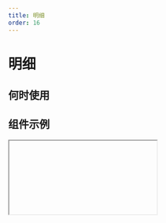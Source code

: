 ```yaml
---
title: 明细
order: 16
---
```


# 明细

## 何时使用

## 组件示例

<Iframe url="https://pre-yida-performance3.alibaba-inc.com/developer/table-field-v2?isRenderNav=false" />

## 组件属性

| 属性名 |  属性code  | 类型 | 数据示例  | 动态属性 | 备注 |
| :--- | :--- | :--- | :--- | :--- | :--- |
| 标题   | label | string | “标题” | 是 |
| 显示标题 | showLabel  | bool  | true  | 否 |
| 默认值 | value  | Array  | [{"fieldId1": "123", "fieldId2": "456"}, {"fieldId1": "abc", "fieldId2": "def"}]  | 否 |
| 排列方式 | representation  | string  | “TILED”  | 否 | 可选值："TILED", "TABLE" |
| 展现方式 | layout  | string  | "VERTICAL"  | 否 | 可选值："VERTICAL", "HORIZONTAL" |
| 主题 | theme | string  | "split"  | 否 | 只在 PC 表格模式下有效，可选值："zebra", "split", "border" | |
| 显示序号 | showIndex | bool  | true  | 否 | 只在 PC 表格模式下有效 |
| 显示表头 | showTableHead | bool  | true | 否 | 只在 PC 表格模式下有效 |
| 按钮名称 | buttonName | string  | "新增一条"  | 否 |
| 删除按钮 | deleteButtonName | string  | "删除"  | 否 |
| 状态 | behavior | string  | {fieldBehavior: "NORMAL"}  | 是 | fieldBehavior 可选值："NORMAL","DISABLED","READONLY","HIDDEN" |
| 最大宽度 | style | object  | { maxWidth:"100%" }  | 否  | 仅 PC 端支持 |
| 最大条数 | listNum  | number  | 10 | 否 | 
| 最小条数 | listMinNum  | number  | 1 | 否 |
| 额外按钮 | importButton  | string  | "其他按钮" | 否 |
| 点击添加事件 | onAddClick | function | function(ctx) {} | 否 |
| 点击删除事件 | onDelClick | function | function(ctx) {} | 否 |
| 点击自定义按钮事件 | onClick | function | function(ctx) {} | 否 |
| 值改变事件 | onChange | function | function({ values, extra }) {} | 否 |  extra 结构：{ from: '动作来源，如 add_item / del_item', formGroupId: '表单分组 ID', changes: { name: '字段名称', value: '字段值' } } |